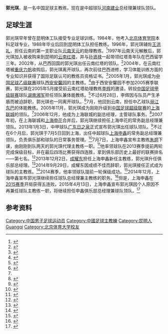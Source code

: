 {{noteta|G1=足球}}{{infobox Football biography
| playername= 郭光琪
| image =
| fullname = 郭光琪
| dateofbirth = {{Birth date and age|1965|9|27}}
| cityofbirth = [[云南省|云南省]][[昆明市|昆明市]]
| countryofbirth = [[中国|中国]]
| currentclub = [[河南建业足球俱乐部|河南建业]]（总经理兼领队）
| clubnumber =
| height = 
| position = 
| youthyears1 = 
| youthclubs1 = 昆明体工队
| manageryears1 = 1988-1996
| managerclubs1 = 昆明体工队
| manageryears2 = 1996
| managerclubs2 = [[云南天元足球俱乐部|云南天元]]（助理教练）
| manageryears3 = 1997-2001
| managerclubs3 = [[云南红塔足球俱乐部|云南红塔]]（青年队教练）
| manageryears4 = 2002-2004
| managerclubs4 = [[云南红塔足球俱乐部|云南红塔]]（领队）
| manageryears5 = 2005
| managerclubs5 = [[西安安馨园足球俱乐部|西安安馨园]]
| manageryears6 = 2005
| managerclubs6 = [[湖南湘涛足球俱乐部|湖南湘军]]（领队兼体能教练）
| manageryears7 = 2005
| managerclubs7 = [[云南丽江东巴足球俱乐部|丽江东巴]]（体能教练）
| manageryears8 = 2005-2006
| managerclubs8 = [[上海联城足球俱乐部|上海联城]]（领队）
| manageryears9 = 2006-2007
| managerclubs9 = [[上海联城足球俱乐部|上海联城]]（副总经理）
| manageryears10 = 2007-2012
| managerclubs10 = [[上海申花足球俱乐部|上海申花]]（常务副总经理兼领队）
| manageryears11 = 2013
| managerclubs11 = [[广东日之泉足球俱乐部|广东日之泉]]（领队）
| manageryears12 = 2013
| managerclubs12 = [[上海申鑫足球俱乐部|上海申鑫]]（常务副总经理兼领队）
| manageryears13 = 2013
| managerclubs13 = [[上海申鑫足球俱乐部|上海申鑫]]（代理）
| manageryears14 = 2014
| managerclubs14 = [[上海申鑫足球俱乐部|上海申鑫]]（总经理）
| manageryears15 = 2014-2015
| managerclubs15 = [[上海申鑫足球俱乐部|上海申鑫]]
| manageryears16 = 2015-2016
| managerclubs16 = [[上海申鑫足球俱乐部|上海申鑫]]（总经理兼领队）
| manageryears17 = 2017
| managerclubs17 = [[重庆力帆足球俱乐部|重庆力帆]]（总经理兼领队）
| manageryears18 = 2017-2018
| managerclubs18 = [[河南建业足球俱乐部|河南建业]]（总经理）
| manageryears19 = 2017
| managerclubs19 = [[河南建业足球俱乐部|河南建业]]（代理）
| manageryears20 = 2018
| managerclubs20 = [[河南建业足球俱乐部|河南建业]]（总经理兼领队）
| manageryears21 = 2018
| managerclubs21 = [[河南建业足球俱乐部|河南建业]]（执行）
| pcupdate = 2018年4月30日
| ntupdate = 
}}
'''郭光琪'''{{BD|1965年|9月27日|||Guo Guangqi}}，是一名中国足球主教练，现在是中超球队[[河南建业足球俱乐部|河南建业]]总经理兼球队领队。

==足球生涯==
郭光琪早年曾在昆明体工队接受专业足球训练。1984年，他考入[[北京体育学院|北京体育学院]]本科足球专业，1988年毕业后回到昆明体工队担任教练。1996年，郭光琪辅佐[[王洪礼|王洪礼]]，担任云南的第一支职业队[[云南天元足球俱乐部|云南天元]]的助理教练。<ref name=United>{{Cite web |url=http://sports.sina.com.cn/b/2005-11-23/04501895493.shtml |title=九城主帅敲定巴西熟人 区楚良堤亚哥亦同时加盟 |accessdate=2015-03-30 |archive-date=2016-03-04 |archive-url=https://web.archive.org/web/20160304111730/http://sports.sina.com.cn/b/2005-11-23/04501895493.shtml |dead-url=no }}</ref>1997年云南天元解散后，郭光琪加入被收购来到昆明的[[云南红塔足球俱乐部|云南红塔]]，并与[[孙贤禄|孙贤禄]]一起带领红塔青年队在巴西留学三年。2002年，从巴西回国的郭光琪出任云南红塔的领队。<ref>{{Cite web |url=http://www.xiancn.com/gb/wbpaper/2005-01/22/content_458845.htm |title=安馨园教练组确定郭光琪担当主教练 |accessdate=2015-03-30 |archive-date=2015-04-02 |archive-url=https://web.archive.org/web/20150402135019/http://www.xiancn.com/gb/wbpaper/2005-01/22/content_458845.htm |dead-url=no }}</ref>2004年，在云南红塔被[[重庆力帆足球俱乐部|重庆力帆]]收购后，郭光琪离开球队，再次前往巴西进修，学习体能训练方面的专业知识并获得了国际足联认可的教练员资格证书。<ref>{{Cite web |url=http://sports.sina.com.cn/j/2013-07-07/13116658683.shtml |title=申鑫代理主帅郭光琪:大学本科毕业 曾任申花副总 |accessdate=2015-03-30 |archive-date=2015-04-02 |archive-url=https://web.archive.org/web/20150402123641/http://sports.sina.com.cn/j/2013-07-07/13116658683.shtml |dead-url=no }}</ref>2005年1月，郭光琪成为[[中国足球乙级联赛|中国足球乙级联赛]]球队[[西安安馨园足球俱乐部|西安安馨园]]的主教练。<ref>{{Cite web |url=http://sports.sina.com.cn/b/2005-01-20/10391361977.shtml |title=巴西海归执教西安安馨园 郭光琪将于今日正式上任 |accessdate=2015-03-30 |archive-date=2015-04-02 |archive-url=https://web.archive.org/web/20150402095102/http://sports.sina.com.cn/b/2005-01-20/10391361977.shtml |dead-url=no }}</ref>由于西安安馨园不参加2005赛季联赛，郭光琪在2005年5月接受前云南红塔助理教练[[李辉_(足球运动员)|李辉]]的邀请，转投[[中国足球甲级联赛|中国足球甲级联赛]]球队[[湖南湘涛足球俱乐部|湖南湘军]]担任领队兼体能教练。<ref>{{Cite web |url=http://sports.sina.com.cn/s/2005-05-09/1520560387s.shtml |title=郭光琪改投湘军 安馨园老总不知情静观其变 |accessdate=2015-03-30 |archive-date=2015-04-02 |archive-url=https://web.archive.org/web/20150402143844/http://sports.sina.com.cn/s/2005-05-09/1520560387s.shtml |dead-url=no }}</ref>不过6月28日，李辉因与队员产生矛盾而被迫辞职，郭光琪也一同离开球队。<ref>{{Cite web |url=http://sports.sohu.com/20050628/n226103524.shtml |title=接手湖南湘军只有48天 主帅李辉终于选择下课 |accessdate=2015-03-30 |archive-date=2015-04-02 |archive-url=https://web.archive.org/web/20150402134510/http://sports.sohu.com/20050628/n226103524.shtml |dead-url=no }}</ref>7月，他回到云南，担任中乙球队[[云南丽江东巴足球俱乐部|丽江东巴]]的体能教练。2005年11月，郭光琪成为刚刚升级到[[中国足球超级联赛|中国足球超级联赛]]的[[上海联城足球俱乐部|上海联城]]的领队。<ref name=United/>2006年12月，他成为上海联城的副总经理，主管球队事务。<ref>{{Cite web |url=http://sports.sina.com.cn/j/2006-12-22/01172655641.shtml |title=联城高层变革郭光琪任副总 着手引援必将有大动作 |accessdate=2015-03-30 |archive-date=2015-04-02 |archive-url=https://web.archive.org/web/20150402101755/http://sports.sina.com.cn/j/2006-12-22/01172655641.shtml |dead-url=no }}</ref>2007年初，在上海联城和[[上海绿地申花足球俱乐部|上海申花]]合并后，郭光琪继续担任上海申花的常务副总经理兼领队。2013年1月3日，中甲球队[[广东日之泉足球俱乐部|广东日之泉]]正式宣布郭光琪出任球队领队。<ref>{{Cite web |url=http://sports.sohu.com/20130103/n362277025.shtml |title=日之泉重组张军出任主帅 郭光琪任领队冯峰助教 |accessdate=2015-03-30 |archive-date=2015-04-02 |archive-url=https://web.archive.org/web/20150402102619/http://sports.sohu.com/20130103/n362277025.shtml |dead-url=no }}</ref>不过在6个月后，郭光琪于7月5日回到上海，出任中超球队[[上海申鑫足球俱乐部|上海申鑫]]的常务副总经理兼领队，负责俱乐部和球队的日常事务管理。<ref>{{Cite web |url=http://sports.sina.com.cn/j/2013-07-05/12066655216.shtml |title=申鑫宣布聘郭光琪任副总兼领队 曾任职申花日之泉 |accessdate=2015-03-30 |archive-date=2015-04-02 |archive-url=https://web.archive.org/web/20150402170542/http://sports.sina.com.cn/j/2013-07-05/12066655216.shtml |dead-url=no }}</ref>7月7日，上海申鑫宣布主教练[[朱炯|朱炯]]下课，由刚刚到队两天的郭光琪代理主教练一职。<ref>{{Cite web |url=http://sports.sohu.com/20130707/n380919206.shtml |title=申鑫宣布朱炯下课郭光琪暂代 少帅用兵惹怒高层 |accessdate=2015-03-30 |archive-date=2015-04-02 |archive-url=https://web.archive.org/web/20150402123107/http://sports.sohu.com/20130707/n380919206.shtml |dead-url=no }}</ref>他率领球队在2013赛季提前两轮完成保级目标，并在最后四场比赛获得四连胜，拿到俱乐部历史上最好的联赛排名——第七名。<ref>{{Cite web |url=http://sports.163.com/13/1103/19/9CPEL43D00051C89.html |title=申鑫代理主帅:成绩是所有人的 希望明年比今年好 |accessdate=2015-03-30 |archive-date=2015-04-02 |archive-url=https://web.archive.org/web/20150402162950/http://sports.163.com/13/1103/19/9CPEL43D00051C89.html |dead-url=no }}</ref>2013年12月2日，[[成耀东|成耀东]]担任上海申鑫新任主教练，郭光琪升任俱乐部总经理。<ref>{{Cite web |url=http://sports.163.com/13/1202/15/9F3OL77F00051C89.html |title=成耀东正式成为申鑫主帅 继续打造球队本土特色 |access-date=2015-03-30 |archive-url=https://web.archive.org/web/20150402100824/http://sports.163.com/13/1202/15/9F3OL77F00051C89.html |archive-date=2015-04-02 |dead-url=yes }}</ref>2014年9月29日，成耀东因成绩不佳而辞职，郭光琪接任正式成为球队的主教练。<ref>{{Cite web |url=http://sports.163.com/14/0929/17/A7B034JB00051C89.html |title=申鑫正式宣布成耀东辞职 总经理郭光琪接任主帅 |accessdate=2015-03-30 |archive-date=2015-04-02 |archive-url=https://web.archive.org/web/20150402121436/http://sports.163.com/14/0929/17/A7B034JB00051C89.html |dead-url=no }}</ref>2014赛季，他率领球队提前一轮保级成功。<ref>{{Cite web |url=http://sports.163.com/14/1027/15/A9ITUGO600051C8U.html |title=申鑫战胜亚泰提前一轮上岸 新帅郭光琪功不可没 |access-date=2015-03-30 |archive-url=https://web.archive.org/web/20180421164506/http://sports.163.com/14/1027/15/A9ITUGO600051C8U.html |archive-date=2018-04-21 |dead-url=yes }}</ref>2014年12月，上海申鑫宣布郭光琪继续担任球队总经理兼主教练的职务。<ref>{{Cite web |url=http://sports.sina.com.cn/j/2014-12-02/13067432385.shtml |title=申鑫不理收购传言 郭光琪下赛季将继续任主帅 |accessdate=2015-03-30 |archive-date=2016-03-04 |archive-url=https://web.archive.org/web/20160304124536/http://sports.sina.com.cn/j/2014-12-02/13067432385.shtml |dead-url=no }}</ref>但是，上海申鑫在[[2015年中国足球超级联赛|2015赛季]]开局获得五连败。2015年4月13日，上海申鑫宣布郭光琪因个人原因不再兼任球队主教练一职，将继续担任申鑫俱乐部总经理兼球队领队。<ref>{{Cite web |url=http://sports.sina.com.cn/j/2015-04-13/14457573991.shtml |title=申鑫宣布郭光琪辞去主帅职务 原助理教练上任 |accessdate=2015-04-13 |archive-date=2015-04-16 |archive-url=https://web.archive.org/web/20150416005623/http://sports.sina.com.cn/j/2015-04-13/14457573991.shtml |dead-url=no }}</ref>

==参考资料==
{{reflist|2}}

{{2013年中超分类名单上海申鑫}}
{{2014年中超分类名单上海申鑫}}
{{2015年中超分类名单上海申鑫}}
{{2017年中超分类名单河南}}

{{DEFAULTSORT:Guo Guangqi}}
[[Category:中国男子足球运动员|Category:中国男子足球运动员]]
[[Category:中國足球主教練|Category:中國足球主教練]]
[[Category:昆明人|Category:昆明人]]
[[Category:郭姓|Guangqi]]
[[Category:北京体育大学校友|Category:北京体育大学校友]]